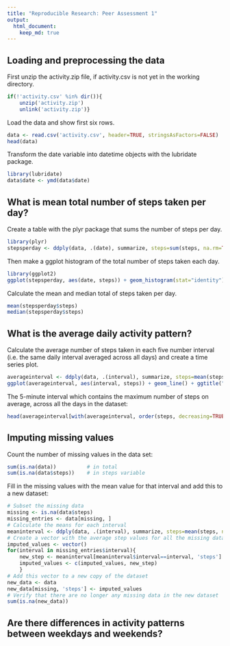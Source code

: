 ```yaml
---
title: "Reproducible Research: Peer Assessment 1"
output: 
  html_document:
    keep_md: true
---
```



## Loading and preprocessing the data
First unzip the activity.zip file, if activity.csv is not yet in the working directory.
```r
if(!'activity.csv' %in% dir()){
    unzip('activity.zip')
    unlink('activity.zip')}
```
Load the data and show first six rows.
```r
data <- read.csv('activity.csv', header=TRUE, stringsAsFactors=FALSE)
head(data)
```
Transform the date variable into datetime objects with the lubridate package.
```r
library(lubridate)
data$date <- ymd(data$date)
```

## What is mean total number of steps taken per day?
Create a table with the plyr package that sums the number of steps per day. 
```r
library(plyr)
stepsperday <- ddply(data, .(date), summarize, steps=sum(steps, na.rm=TRUE))
```

Then make a ggplot histogram of the total number of steps taken each day.
```r
library(ggplot2)
ggplot(stepsperday, aes(date, steps)) + geom_histogram(stat="identity") + ggtitle(("Number of steps per day"))
```

Calculate the mean and median total of steps taken per day.
```r
mean(stepsperday$steps)
median(stepsperday$steps)
```

## What is the average daily activity pattern?
Calculate the average number of steps taken in each five number interval (i.e. the same daily interval averaged across all days) and create a time series plot.
```r
averageinterval <- ddply(data, .(interval), summarize, steps=mean(steps, na.rm=TRUE))
ggplot(averageinterval, aes(interval, steps)) + geom_line() + ggtitle("Average steps per 5-minute interval")
```

The 5-minute interval which contains the maximum number of steps on average, across all the days in the dataset:
```r
head(averageinterval[with(averageinterval, order(steps, decreasing=TRUE)),], n=1)  
```
## Imputing missing values
Count the number of missing values in the data set:
```r
sum(is.na(data))          # in total
sum(is.na(data$steps))    # in steps variable
```
Fill in the missing values with the mean value for that interval and add this to a new dataset:
```r
# Subset the missing data
missing <- is.na(data$steps)
missing_entries <- data[missing, ]
# Calculate the means for each interval
meaninterval <- ddply(data, .(interval), summarize, steps=mean(steps, na.rm=TRUE))
# Create a vector with the average step values for all the missing data
imputed_values <- vector()
for(interval in missing_entries$interval){
    new_step <- meaninterval[meaninterval$interval==interval, 'steps']
    imputed_values <- c(imputed_values, new_step)
    }
# Add this vector to a new copy of the dataset
new_data <- data
new_data[missing, 'steps'] <- imputed_values
# Verify that there are no longer any missing data in the new dataset
sum(is.na(new_data))
```

## Are there differences in activity patterns between weekdays and weekends?
